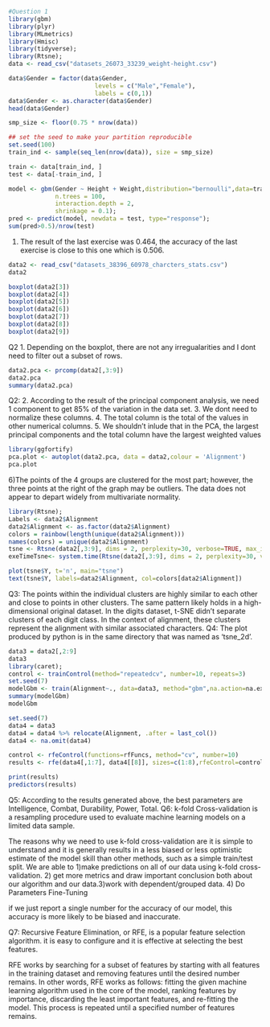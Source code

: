```r
#Question 1
library(gbm)
library(plyr)
library(MLmetrics)
library(Hmisc)
library(tidyverse);
library(Rtsne);
data <- read_csv("datasets_26073_33239_weight-height.csv")
```
```r
data$Gender = factor(data$Gender, 
                        levels = c("Male","Female"),
                        labels = c(0,1))
data$Gender <- as.character(data$Gender)
head(data$Gender)
```
```r

smp_size <- floor(0.75 * nrow(data))

## set the seed to make your partition reproducible
set.seed(100)
train_ind <- sample(seq_len(nrow(data)), size = smp_size)

train <- data[train_ind, ]
test <- data[-train_ind, ]
```
```r
model <- gbm(Gender ~ Height + Weight,distribution="bernoulli",data=train,
             n.trees = 100,
             interaction.depth = 2,
             shrinkage = 0.1);
pred <- predict(model, newdata = test, type="response");
sum(pred>0.5)/nrow(test)
```
1. The result of the last exercise was 0.464, the accuracy of the last exercise is close to this one which is 0.506. 
```r
data2 <- read_csv("datasets_38396_60978_charcters_stats.csv")
data2
```
```r
boxplot(data2[3])
boxplot(data2[4])
boxplot(data2[5])
boxplot(data2[6])
boxplot(data2[7])
boxplot(data2[8])
boxplot(data2[9])
```
Q2
1. Depending on the boxplot, there are not any irregualarities and I dont need to filter out a subset of rows.
```r
data2.pca <- prcomp(data2[,3:9])
data2.pca
summary(data2.pca)
```
Q2:
2. According to the result of the principal component analysis, we need 1 component to get 85% of the variation in the data set. 
3. We dont need to normalize these columns. 
4. The total column is the total of the values in other numerical columns. 
5. We shouldn't inlude that in the PCA, the largest principal components and the total column have the largest weighted values 

```r
library(ggfortify)
pca.plot <- autoplot(data2.pca, data = data2,colour = 'Alignment')
pca.plot
```
6)The points of the 4 groups are clustered for the most part; however, the three points at the right of the graph may be outliers. The data does not appear to depart widely from multivariate normality. 
```r
library(Rtsne);
Labels <- data2$Alignment
data2$Alignment <- as.factor(data2$Alignment)
colors = rainbow(length(unique(data2$Alignment)))
names(colors) = unique(data2$Alignment)
tsne <- Rtsne(data2[,3:9], dims = 2, perplexity=30, verbose=TRUE, max_iter = 500,check_duplicates = FALSE)
exeTimeTsne<- system.time(Rtsne(data2[,3:9], dims = 2, perplexity=30, verbose=TRUE, max_iter = 500,check_duplicates = FALSE))
```
```r
plot(tsne$Y, t='n', main="tsne")
text(tsne$Y, labels=data2$Alignment, col=colors[data2$Alignment])
```
Q3:
The points within the individual clusters are highly similar to each other and close to points in other clusters. The same pattern likely holds in a high-dimensional original dataset. In the digits dataset, t-SNE didn't separate clusters of each digit class. In the context of alignment, these clusters represent the alignment with similar associated characters.
Q4:
The plot produced by python is in the same directory that was named as 'tsne_2d'. 
```r
data3 = data2[,2:9]
data3
library(caret);
control <- trainControl(method="repeatedcv", number=10, repeats=3)
set.seed(7)
modelGbm <- train(Alignment~., data=data3, method="gbm",na.action=na.exclude, trControl=control, verbose=FALSE)
summary(modelGbm)
modelGbm
```
```r
set.seed(7)
data4 = data3
data4 = data4 %>% relocate(Alignment, .after = last_col())
data4 <- na.omit(data4)

control <- rfeControl(functions=rfFuncs, method="cv", number=10)
results <- rfe(data4[,1:7], data4[[8]], sizes=c(1:8),rfeControl=control)

```
```r
print(results)
predictors(results)
```
Q5:
According to the results generated above, the best parameters are Intelligence, Combat, Durability, Power, Total.
Q6: 
k-fold Cross-validation is a resampling procedure used to evaluate machine learning models on a limited data sample.

The reasons why we need to use k-fold cross-validation are it is simple to understand and it is generally results in a less biased or less optimistic estimate of the model skill than other methods, such as a simple train/test split. We are able to 1)make predictions on all of our data using k-fold cross-validation. 2) get more metrics and draw important conclusion both about our algorithm and our data.3)work with dependent/grouped data. 4) Do Parameters Fine-Tuning

if we just report a single number for the accuracy of our model, this accuracy is more likely to be biased and inaccurate. 

Q7:
Recursive Feature Elimination, or RFE, is a popular feature selection algorithm. it is easy to configure and it is effective at selecting the best features. 

RFE works by searching for a subset of features by starting with all features in the training dataset and removing features until the desired number remains. 
In other words, RFE works as follows: fitting the given machine learning algorithm used in the core of the model, ranking features by importance, discarding the least important features, and re-fitting the model. This process is repeated until a specified number of features remains.

